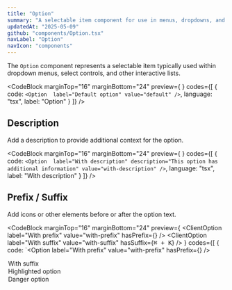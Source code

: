 ```yaml
---
title: "Option"
summary: "A selectable item component for use in menus, dropdowns, and select controls."
updatedAt: "2025-05-09"
github: "components/Option.tsx"
navLabel: "Option"
navIcon: "components"
---
```


The `Option` component represents a selectable item typically used within dropdown menus, select controls, and other interactive lists.

<CodeBlock
  marginTop="16"
  marginBottom="24"
  preview={
    <ClientOption 
      label="Default option"
      value="default"
    />
  }
  codes={[
    {
      code:
`<Option 
    label="Default option"
    value="default"
/>`,
      language: "tsx",
      label: "Option"
    }
  ]}
/>

## Description

Add a description to provide additional context for the option.

<CodeBlock
  marginTop="16"
  marginBottom="24"
  preview={
    <ClientOption 
      label="With description"
      description="This option has additional information"
      value="with-description"
    />
  }
  codes={[
    {
      code:
`<Option 
    label="With description"
    description="This option has additional information"
    value="with-description"
/>`,
      language: "tsx",
      label: "With description"
    }
  ]}
/>

## Prefix / Suffix

Add icons or other elements before or after the option text.

<CodeBlock
  marginTop="16"
  marginBottom="24"
  preview={
    <Column gap="8">
      <ClientOption 
        label="With prefix"
        value="with-prefix"
        hasPrefix={<Icon icon="check" />}
      />
      <ClientOption
        label="With suffix"
        value="with-suffix"
        hasSuffix={<Kbd><Text wrap="nowrap">⌘ + K</Text></Kbd>}
      />
    </Column>
  }
  codes={[
    {
      code:
`<Option 
    label="With prefix"
    value="with-prefix"
    hasPrefix={<Icon icon="check" />}
/>

<Option 
    label="With suffix"
    value="with-suffix"
    hasSuffix={<Kbd label="⌘ + K" />}
/>`,
      language: "tsx",
      label: "Prefix / Suffix"
    }
  ]}
/>

## States

Options can be selected, highlighted, or marked as dangerous.

<CodeBlock
  marginTop="16"
  marginBottom="24"
  preview={
    <Column gap="8">
      <ClientOption 
        label="Selected option"
        value="selected"
        selected
      />
      <ClientOption 
        label="Highlighted option"
        value="highlighted"
        highlighted
      />
      <ClientOption 
        label="Danger option"
        value="danger"
        danger
      />
    </Column>
  }
  codes={[
    {
      code:
`<Option 
    label="Selected option"
    value="selected"
    selected
/>

<Option 
    label="Highlighted option"
    value="highlighted"
    highlighted
/>

<Option 
    label="Danger option"
    value="danger"
    danger
/>`,
      language: "tsx",
      label: "States"
    }
  ]}
/>

## As link

Options can function as links by providing the `href` prop.

<CodeBlock
  marginTop="16"
  marginBottom="24"
  preview={
    <ClientOption 
      label="Link option"
      value="link"
      href="#"
    />
  }
  codes={[
    {
      code:
`<Option 
    label="Link option"
    value="link"
    href="#"
/>`,
      language: "tsx",
      label: "As link"
    }
  ]}
/>

## API reference

<PropsTable
  content={[
    ["label", "React.ReactNode"],
    ["value", "string"],
    ["description", "React.ReactNode"],
    ["hasPrefix", "React.ReactNode"],
    ["hasSuffix", "React.ReactNode"],
    ["href", "string"],
    ["selected", "boolean"],
    ["highlighted", "boolean", "false"],
    ["danger", "boolean", "false"],
    ["onClick", "(value: string) => void"],
    ["onLinkClick", "() => void"],
    ["tabIndex", "number"]
  ]}
/>